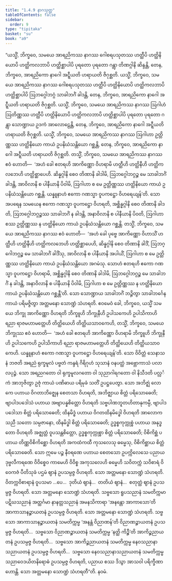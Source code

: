 ```yaml
---
title: "1.4.9 နာဂသုတ္တ"
tableOfContents: false
sidebar:
  order: 9
type: "tipitaka"
basket: "su"
book: "a9"
---
```



<DynamicBreadcrumb />

<Division number="40" book="a9" e="ch" v="17" p="230">

<Paragraph number="330" book="a9">
“ယသ္မိံ, ဘိက္ခဝေ, သမယေ အာရညိကဿ နာဂဿ ဂေါစရပသုတဿ ဟတ္ထီပိ ဟတ္ထိနိယောပိ ဟတ္ထိကလဘာပိ ဟတ္ထိစ္ဆာပါပိ ပုရတော ပုရတော ဂန္တွာ တိဏဂ္ဂါနိ ဆိန္ဒန္တိ, တေန, ဘိက္ခဝေ, အာရညိကော နာဂေါ အဋ္ဋီယတိ ဟရာယတိ ဇိဂုစ္ဆတိ. ယသ္မိံ, ဘိက္ခဝေ, သမယေ အာရညိကဿ နာဂဿ ဂေါစရပသုတဿ ဟတ္ထီပိ ဟတ္ထိနိယောပိ ဟတ္ထိကလဘာပိ ဟတ္ထိစ္ဆာပါပိ ဩဘဂ္ဂေါဘဂ္ဂံ သာခါဘင်္ဂံ ခါဒန္တိ, တေန, ဘိက္ခဝေ, အာရညိကော နာဂေါ အဋ္ဋီယတိ ဟရာယတိ ဇိဂုစ္ဆတိ. ယသ္မိံ, ဘိက္ခဝေ, သမယေ အာရညိကဿ နာဂဿ ဩဂါဟံ ဩတိဏ္ဏဿ ဟတ္ထီပိ ဟတ္ထိနိယောပိ ဟတ္ထိကလဘာပိ ဟတ္ထိစ္ဆာပါပိ ပုရတော ပုရတော ဂန္တွာ သောဏ္ဍာယ ဥဒကံ အာလောဠေန္တိ, တေန, ဘိက္ခဝေ, အာရညိကော နာဂေါ အဋ္ဋီယတိ ဟရာယတိ ဇိဂုစ္ဆတိ. ယသ္မိံ, ဘိက္ခဝေ, သမယေ အာရညိကဿ နာဂဿ ဩဂါဟာ ဥတ္တိဏ္ဏဿ ဟတ္ထိနိယော ကာယံ ဥပနိဃံသန္တိယော ဂစ္ဆန္တိ, တေန, ဘိက္ခဝေ, အာရညိကော နာဂေါ အဋ္ဋီယတိ ဟရာယတိ ဇိဂုစ္ဆတိ.
</Paragraph>

<Paragraph number="331" book="a9">
တသ္မိံ, ဘိက္ခဝေ, သမယေ အာရညိကဿ နာဂဿ ဧဝံ ဟောတိ—  ‘အဟံ ခေါ ဧတရဟိ အာကိဏ္ဏော ဝိဟရာမိ ဟတ္ထီဟိ ဟတ္ထိနီဟိ ဟတ္ထိကလဘေဟိ ဟတ္ထိစ္ဆာပေဟိ. ဆိန္နဂ္ဂါနိ စေဝ တိဏာနိ ခါဒါမိ, ဩဘဂ္ဂေါဘဂ္ဂဉ္စ မေ သာခါဘင်္ဂံ ခါဒန္တိ, အာဝိလာနိ စ ပါနီယာနိ ပိဝါမိ, ဩဂါဟာ စ မေ ဥတ္တိဏ္ဏဿ ဟတ္ထိနိယော ကာယံ ဥပနိဃံသန္တိယော ဂစ္ဆန္တိ. ယန္နူနာဟံ ဧကော ဂဏသ္မာ ဝူပကဋ္ဌော ဝိဟရေယျန်’တိ. သော အပရေန သမယေန ဧကော ဂဏသ္မာ ဝူပကဋ္ဌော ဝိဟရတိ, အစ္ဆိန္နဂ္ဂါနိ စေဝ တိဏာနိ ခါဒတိ, ဩဘဂ္ဂေါဘဂ္ဂဉ္စဿ သာခါဘင်္ဂံ န ခါဒန္တိ, အနာဝိလာနိ စ ပါနီယာနိ ပိဝတိ, ဩဂါဟာ စဿ ဥတ္တိဏ္ဏဿ န ဟတ္ထိနိယော ကာယံ ဥပနိဃံသန္တိယော ဂစ္ဆန္တိ.
</Paragraph>

<Paragraph number="332" book="a9">
တသ္မိံ, ဘိက္ခဝေ, သမယေ အာရညိကဿ နာဂဿ ဧဝံ ဟောတိ—  ‘အဟံ ခေါ ပုဗ္ဗေ အာကိဏ္ဏော ဝိဟာသိံ ဟတ္ထီဟိ ဟတ္ထိနီဟိ ဟတ္ထိကလဘေဟိ ဟတ္ထိစ္ဆာပေဟိ, ဆိန္နဂ္ဂါနိ စေဝ တိဏာနိ ခါဒိံ, ဩဘဂ္ဂေါဘဂ္ဂဉ္စ မေ သာခါဘင်္ဂံ ခါဒိံသု, အာဝိလာနိ စ ပါနီယာနိ အပါယိံ, ဩဂါဟာ စ မေ ဥတ္တိဏ္ဏဿ ဟတ္ထိနိယော ကာယံ ဥပနိဃံသန္တိယော အဂမံသု. သောဟံ ဧတရဟိ ဧကော ဂဏသ္မာ ဝူပကဋ္ဌော ဝိဟရာမိ, အစ္ဆိန္နဂ္ဂါနိ စေဝ တိဏာနိ ခါဒါမိ, ဩဘဂ္ဂေါဘဂ္ဂဉ္စ မေ သာခါဘင်္ဂံ န ခါဒန္တိ, အနာဝိလာနိ စ ပါနီယာနိ ပိဝါမိ, ဩဂါဟာ စ မေ ဥတ္တိဏ္ဏဿ န ဟတ္ထိနိယော ကာယံ ဥပနိဃံသန္တိယော ဂစ္ဆန္တီ’တိ. သော သောဏ္ဍာယ သာခါဘင်္ဂံ ဘဉ္ဇိတွာ သာခါဘင်္ဂေန ကာယံ ပရိမဇ္ဇိတွာ အတ္တမနော သောဏ္ဍံ သံဟရတိ.
</Paragraph>

<Paragraph number="333" book="a9">
ဧဝမေဝံ ခေါ, ဘိက္ခဝေ, ယသ္မိံ သမယေ ဘိက္ခု အာကိဏ္ဏော ဝိဟရတိ ဘိက္ခူဟိ ဘိက္ခုနီဟိ ဥပါသကေဟိ ဥပါသိကာဟိ ရညာ ရာဇမဟာမတ္တေဟိ တိတ္ထိယေဟိ တိတ္ထိယသာဝကေဟိ, တသ္မိံ, ဘိက္ခဝေ, သမယေ ဘိက္ခုဿ ဧဝံ ဟောတိ—  ‘အဟံ ခေါ ဧတရဟိ အာကိဏ္ဏော ဝိဟရာမိ ဘိက္ခူဟိ ဘိက္ခုနီဟိ ဥပါသကေဟိ ဥပါသိကာဟိ ရညာ ရာဇမဟာမတ္တေဟိ တိတ္ထိယေဟိ တိတ္ထိယသာဝကေဟိ. ယန္နူနာဟံ ဧကော ဂဏသ္မာ ဝူပကဋ္ဌော ဝိဟရေယျန်’တိ. သော ဝိဝိတ္တံ သေနာသနံ ဘဇတိ အရညံ ရုက္ခမူလံ ပဗ္ဗတံ ကန္ဒရံ ဂိရိဂုဟံ သုသာနံ ဝနပတ္ထံ အဗ္ဘောကာသံ ပလာလပုဉ္ဇံ. သော အရညဂတော ဝါ ရုက္ခမူလဂတော ဝါ သုညာဂါရဂတော ဝါ နိသီဒတိ ပလ္လင်္ကံ အာဘုဇိတွာ ဥဇုံ ကာယံ ပဏိဓာယ ပရိမုခံ သတိံ ဥပဋ္ဌပေတွာ.
</Paragraph>

<Paragraph number="334" book="a9">
သော အဘိဇ္ဈံ လောကေ ပဟာယ ဝိဂတာဘိဇ္ဈေန စေတသာ ဝိဟရတိ, အဘိဇ္ဈာယ စိတ္တံ ပရိသောဓေတိ; ဗျာပါဒပဒေါသံ ပဟာယ အဗျာပန္နစိတ္တော ဝိဟရတိ သဗ္ဗပါဏဘူတဟိတာနုကမ္ပီ, ဗျာပါဒပဒေါသာ စိတ္တံ ပရိသောဓေတိ; ထိနမိဒ္ဓံ ပဟာယ ဝိဂတထိနမိဒ္ဓေါ ဝိဟရတိ အာလောကသညီ သတော သမ္ပဇာနော, ထိနမိဒ္ဓါ စိတ္တံ ပရိသောဓေတိ; ဥဒ္ဓစ္စကုက္ကုစ္စံ ပဟာယ အနုဒ္ဓတော ဝိဟရတိ အဇ္ဈတ္တံ ဝူပသန္တစိတ္တော, ဥဒ္ဓစ္စကုက္ကုစ္စာ စိတ္တံ ပရိသောဓေတိ; ဝိစိကိစ္ဆံ ပဟာယ တိဏ္ဏဝိစိကိစ္ဆော ဝိဟရတိ အကထံကထီ ကုသလေသု ဓမ္မေသု, ဝိစိကိစ္ဆာယ စိတ္တံ ပရိသောဓေတိ. သော ဣမေ ပဉ္စ နီဝရဏေ ပဟာယ စေတသော ဥပက္ကိလေသေ ပညာယ ဒုဗ္ဗလီကရဏေ ဝိဝိစ္စေဝ ကာမေဟိ ဝိဝိစ္စ အကုသလေဟိ ဓမ္မေဟိ သဝိတက္ကံ သဝိစာရံ ဝိဝေကဇံ ပီတိသုခံ ပဌမံ ဈာနံ ဥပသမ္ပဇ္ဇ ဝိဟရတိ. သော အတ္တမနော သောဏ္ဍံ သံဟရတိ. ဝိတက္ကဝိစာရာနံ ဝူပသမာ …ပေ…  ဒုတိယံ ဈာနံ…  တတိယံ ဈာနံ…  စတုတ္ထံ ဈာနံ ဥပသမ္ပဇ္ဇ ဝိဟရတိ. သော အတ္တမနော သောဏ္ဍံ သံဟရတိ.
</Paragraph>

<Paragraph number="335" book="a9">
သဗ္ဗသော ရူပသညာနံ သမတိက္ကမာ ပဋိဃသညာနံ အတ္ထင်္ဂမာ နာနတ္တသညာနံ အမနသိကာရာ ‘အနန္တော အာကာသော’တိ အာကာသာနဉ္စာယတနံ ဥပသမ္ပဇ္ဇ ဝိဟရတိ. သော အတ္တမနော သောဏ္ဍံ သံဟရတိ. သဗ္ဗသော အာကာသာနဉ္စာယတနံ သမတိက္ကမ္မ ‘အနန္တံ ဝိညာဏန်’တိ ဝိညာဏဉ္စာယတနံ ဥပသမ္ပဇ္ဇ ဝိဟရတိ…  သဗ္ဗသော ဝိညာဏဉ္စာယတနံ သမတိက္ကမ္မ ‘နတ္ထိ ကိဉ္စီ’တိ အာကိဉ္စညာယတနံ ဥပသမ္ပဇ္ဇ ဝိဟရတိ…  သဗ္ဗသော အာကိဉ္စညာယတနံ သမတိက္ကမ္မ နေဝသညာနာသညာယတနံ ဥပသမ္ပဇ္ဇ ဝိဟရတိ…  သဗ္ဗသော နေဝသညာနာသညာယတနံ သမတိက္ကမ္မ သညာဝေဒယိတနိရောဓံ ဥပသမ္ပဇ္ဇ ဝိဟရတိ, ပညာယ စဿ ဒိသွာ အာသဝါ ပရိက္ခီဏာ ဟောန္တိ. သော အတ္တမနော သောဏ္ဍံ သံဟရတီ”တိ.

</Paragraph>
</Division>

<Paragraph number="336" type="center" book="a9">
နဝမံ.
</Paragraph>